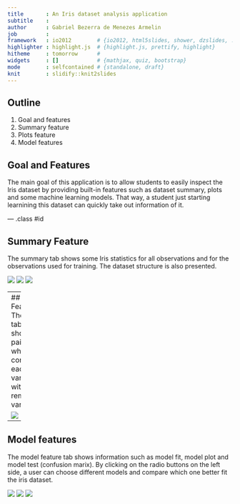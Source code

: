 ```yaml
---
title       : An Iris dataset analysis application
subtitle    : 
author      : Gabriel Bezerra de Menezes Armelin
job         : 
framework   : io2012        # {io2012, html5slides, shower, dzslides, ...}
highlighter : highlight.js  # {highlight.js, prettify, highlight} 
hitheme     : tomorrow      # 
widgets     : []            # {mathjax, quiz, bootstrap}
mode        : selfcontained # {standalone, draft}
knit        : slidify::knit2slides
---
```


## Outline

1. Goal and features
2. Summary feature
3. Plots feature
4. Model features

## Goal and Features

The main goal of this application is to allow students to easily inspect the Iris dataset by providing built-in features such as dataset summary, plots and some machine learning models. That way, a student just starting learnining this dataset can quickly take out information of it.

--- .class #id 

## Summary Feature

The summary tab shows some Iris statistics for all observations and for the observations used for training. The dataset structure is also presented.

![](images/summary1.png)
![](images/summary2.png)
![](images/summary3.png)

---
## Plots Features
The plot tab shows a pair plot which confronts each variable with the remaining variables.

![](images/plots3.png)

---
## Model features

The model feature tab shows information such as model fit, model plot and model test (confusion marix). By clicking on the radio buttons on the left side, a user can choose different models and compare which one better fit the iris dataset.

![](images/model1.png)
![](images/model2.png)
![](images/model3.png)

